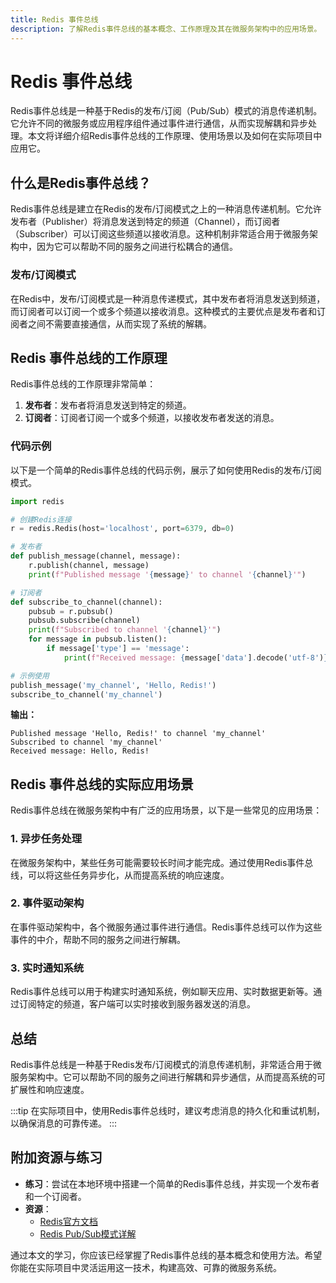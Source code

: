```yaml
---
title: Redis 事件总线
description: 了解Redis事件总线的基本概念、工作原理及其在微服务架构中的应用场景。
---
```


# Redis 事件总线

Redis事件总线是一种基于Redis的发布/订阅（Pub/Sub）模式的消息传递机制。它允许不同的微服务或应用程序组件通过事件进行通信，从而实现解耦和异步处理。本文将详细介绍Redis事件总线的工作原理、使用场景以及如何在实际项目中应用它。

## 什么是Redis事件总线？

Redis事件总线是建立在Redis的发布/订阅模式之上的一种消息传递机制。它允许发布者（Publisher）将消息发送到特定的频道（Channel），而订阅者（Subscriber）可以订阅这些频道以接收消息。这种机制非常适合用于微服务架构中，因为它可以帮助不同的服务之间进行松耦合的通信。

### 发布/订阅模式

在Redis中，发布/订阅模式是一种消息传递模式，其中发布者将消息发送到频道，而订阅者可以订阅一个或多个频道以接收消息。这种模式的主要优点是发布者和订阅者之间不需要直接通信，从而实现了系统的解耦。

## Redis 事件总线的工作原理

Redis事件总线的工作原理非常简单：

1. **发布者**：发布者将消息发送到特定的频道。
2. **订阅者**：订阅者订阅一个或多个频道，以接收发布者发送的消息。

### 代码示例

以下是一个简单的Redis事件总线的代码示例，展示了如何使用Redis的发布/订阅模式。

```python
import redis

# 创建Redis连接
r = redis.Redis(host='localhost', port=6379, db=0)

# 发布者
def publish_message(channel, message):
    r.publish(channel, message)
    print(f"Published message '{message}' to channel '{channel}'")

# 订阅者
def subscribe_to_channel(channel):
    pubsub = r.pubsub()
    pubsub.subscribe(channel)
    print(f"Subscribed to channel '{channel}'")
    for message in pubsub.listen():
        if message['type'] == 'message':
            print(f"Received message: {message['data'].decode('utf-8')}")

# 示例使用
publish_message('my_channel', 'Hello, Redis!')
subscribe_to_channel('my_channel')
```

**输出：**

```
Published message 'Hello, Redis!' to channel 'my_channel'
Subscribed to channel 'my_channel'
Received message: Hello, Redis!
```

## Redis 事件总线的实际应用场景

Redis事件总线在微服务架构中有广泛的应用场景，以下是一些常见的应用场景：

### 1. 异步任务处理

在微服务架构中，某些任务可能需要较长时间才能完成。通过使用Redis事件总线，可以将这些任务异步化，从而提高系统的响应速度。

### 2. 事件驱动架构

在事件驱动架构中，各个微服务通过事件进行通信。Redis事件总线可以作为这些事件的中介，帮助不同的服务之间进行解耦。

### 3. 实时通知系统

Redis事件总线可以用于构建实时通知系统，例如聊天应用、实时数据更新等。通过订阅特定的频道，客户端可以实时接收到服务器发送的消息。

## 总结

Redis事件总线是一种基于Redis发布/订阅模式的消息传递机制，非常适合用于微服务架构中。它可以帮助不同的服务之间进行解耦和异步通信，从而提高系统的可扩展性和响应速度。

:::tip
在实际项目中，使用Redis事件总线时，建议考虑消息的持久化和重试机制，以确保消息的可靠传递。
:::

## 附加资源与练习

- **练习**：尝试在本地环境中搭建一个简单的Redis事件总线，并实现一个发布者和一个订阅者。
- **资源**：
  - [Redis官方文档](https://redis.io/documentation)
  - [Redis Pub/Sub模式详解](https://redis.io/topics/pubsub)

通过本文的学习，你应该已经掌握了Redis事件总线的基本概念和使用方法。希望你能在实际项目中灵活运用这一技术，构建高效、可靠的微服务系统。